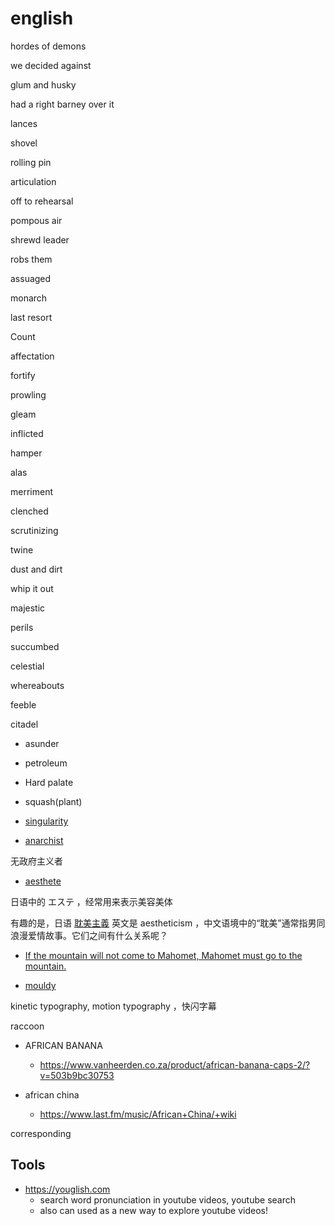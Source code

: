 # english

hordes of demons

we decided against

glum and husky

had a right barney over it

lances

shovel

rolling pin

articulation

off to rehearsal

pompous air

shrewd leader

robs them

assuaged

monarch

last resort

Count

affectation

fortify

prowling

gleam

inflicted

hamper

alas

merriment

clenched

scrutinizing

twine

dust and dirt

whip it out

majestic

perils

succumbed

celestial

whereabouts

feeble

citadel

- asunder
- petroleum
- Hard palate
- squash(plant)

- [singularity](https://www.collinsdictionary.com/dictionary/english/singularity)

- [anarchist](https://www.collinsdictionary.com/dictionary/english/anarchist)

无政府主义者

- [aesthete](https://www.collinsdictionary.com/jp/dictionary/english/aesthete)

日语中的 エステ ，经常用来表示美容美体

有趣的是，日语 [耽美主義](https://www.wikiwand.com/ja/%E8%80%BD%E7%BE%8E%E4%B8%BB%E7%BE%A9) 英文是 aestheticism ，中文语境中的“耽美”通常指男同浪漫爱情故事。它们之间有什么关系呢？

- [If the mountain will not come to Mahomet, Mahomet must go to the mountain.](https://idioms.thefreedictionary.com/if%20the%20mountain%20will%20not%20come%20to%20Mohammed)

- [mouldy](https://www.collinsdictionary.com/jp/dictionary/english/mouldy)

kinetic typography, motion typography ，快闪字幕

raccoon

- AFRICAN BANANA

  - https://www.vanheerden.co.za/product/african-banana-caps-2/?v=503b9bc30753

- african china
  - https://www.last.fm/music/African+China/+wiki

corresponding

## Tools

- https://youglish.com
  - search word pronunciation in youtube videos, youtube search
  - also can used as a new way to explore youtube videos!
